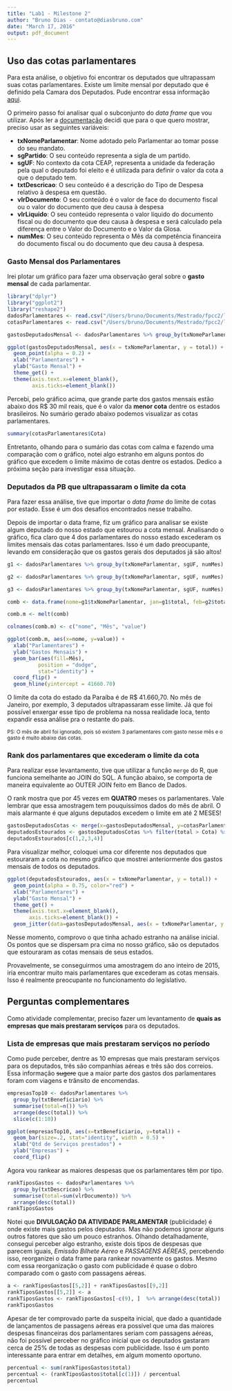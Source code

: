 ```yaml
---
title: "Lab1 - Milestone 2"
author: "Bruno Dias - contato@diasbruno.com"
date: "March 17, 2016"
output: pdf_document
---
```


Uso das cotas parlamentares
---------------------------------------------------------------------------------------------------
Para esta análise, o objetivo foi encontrar os deputados que ultrapassam suas cotas parlamentares. Existe um limite mensal por deputado que é definido pela Camara dos Deputados. Pude encontrar essa informação [aqui](http://www2.camara.leg.br/comunicacao/assessoria-de-imprensa/cota-parlamentar).

O primeiro passo foi analisar qual o subconjunto do *data frame* que vou utilizar. Após ler a [documentação](http://www2.camara.leg.br/transparencia/cota-para-exercicio-da-atividade-parlamentar/explicacoes-sobre-o-formato-dos-arquivos-xml) decidi que para o que quero mostrar, preciso usar as seguintes variáveis: 

+ **txNomeParlamentar**: Nome adotado pelo Parlamentar ao tomar posse do seu mandato.
+ **sgPartido**:  O seu conteúdo representa a sigla de um partido.
+ **sgUF**: No contexto da cota CEAP, representa a unidade da federação pela qual o deputado foi eleito e é utilizada para definir o valor da cota a que o deputado tem.
+ **txtDescricao**: O seu conteúdo é a descrição do Tipo de Despesa relativo à despesa em questão.
+ **vlrDocumento**:  O seu conteúdo é o valor de face do documento fiscal ou o valor do documento que deu causa à despesa
+ **vlrLiquido**: O seu conteúdo representa o valor líquido do documento fiscal ou do documento que deu causa à despesa e será calculado pela diferença entre o Valor do Documento e o Valor da Glosa.
+ **numMes**:  O seu conteúdo representa o Mês da competência financeira do documento fiscal ou do documento que deu causa à despesa. 

### Gasto Mensal dos Parlamentares

Irei plotar um gráfico para fazer uma observação geral sobre o **gasto mensal** de cada parlamentar. 

```r
library("dplyr")
library("ggplot2")
library("reshape2")
dadosParlamentares <- read.csv("/Users/bruno/Documents/Mestrado/fpcc2/lab1/dadosParlamentares.csv")
cotasParlamentares <- read.csv("/Users/bruno/Documents/Mestrado/fpcc2/lab1/cotasParlamentares.csv")
```

```r
gastosDeputadosMensal <- dadosParlamentares %>% group_by(txNomeParlamentar, sgUF, numMes) %>% summarise(total=sum(vlrLiquido)) %>% arrange(desc(total)) 

ggplot(gastosDeputadosMensal, aes(x = txNomeParlamentar, y = total)) + 
  geom_point(alpha = 0.2) +
  xlab("Parlamentares") +
  ylab("Gasto Mensal") + 
  theme_get() + 
  theme(axis.text.x=element_blank(),
        axis.ticks=element_blank()) 
```

Percebi, pelo gráfico acima, que grande parte dos gastos mensais estão abaixo dos R$ 30 mil reais, que é o valor da **menor cota** dentre os estados brasileiros. No sumário gerado abaixo podemos visualizar as cotas parlamentares.

```r
summary(cotasParlamentares$Cota)
```

Entretanto, olhando para o sumário das cotas com calma e fazendo uma comparação com o gráfico, notei algo estranho em alguns pontos do gráfico que excedem o limite máximo de cotas dentre os estados. Dedico a próxima seção para investigar essa situação. 

### Deputados da PB que ultrapassaram o limite da cota

Para fazer essa análise, tive que importar o *data frame* do limite de cotas por estado. Esse é um dos desafios encontrados nesse trabalho. 

Depois de importar o data frame, fiz um gráfico para analisar se existe algum deputado do nosso estado que estourou a cota mensal. Analisando o gráfico, fica claro que 4 dos parlamentares do nosso estado excederam os limites mensais das cotas parlamentares. Isso é um dado preocupante, levando em consideração que os gastos gerais dos deputados já são altos! 


```r
g1 <- dadosParlamentares %>% group_by(txNomeParlamentar, sgUF, numMes) %>% summarise(total=sum(vlrLiquido)) %>% arrange(desc(total)) %>% filter(numMes==1, sgUF=="PB")

g2 <- dadosParlamentares %>% group_by(txNomeParlamentar, sgUF, numMes) %>% summarise(total=sum(vlrLiquido)) %>% arrange(desc(total)) %>% filter(numMes==2, sgUF=="PB")

g3 <- dadosParlamentares %>% group_by(txNomeParlamentar, sgUF, numMes) %>% summarise(total=sum(vlrLiquido)) %>% arrange(desc(total)) %>% filter(numMes==3, sgUF=="PB")

comb <- data.frame(nome=g1$txNomeParlamentar, jan=g1$total, feb=g2$total, mar=g3$total)

comb.m <- melt(comb)

colnames(comb.m) <- c("nome", "Mês", "value")

ggplot(comb.m, aes(x=nome, y=value)) +
  xlab("Parlamentares") + 
  ylab("Gastos Mensais") + 
  geom_bar(aes(fill=Mês), 
          position = "dodge", 
          stat="identity") + 
  coord_flip() + 
  geom_hline(yintercept = 41660.70)
```


O limite da cota do estado da Paraíba é de R$ 41.660,70. No mês de Janeiro, por exemplo, 3 deputados ultrapassaram esse limite. Já que foi possível enxergar esse tipo de problema na nossa realidade loca, tento expandir essa análise pra o restante do país.

<sub>PS: O mês de abril foi ignorado, pois só existem 3 parlamentares com gasto nesse mês e o gasto é muito abaixo das cotas.</sub>

### Rank dos parlamentares que excederam o limite da cota

Para realizar esse levantamento, tive que utilizar a função `merge` do R, que funciona semelhante ao JOIN do SQL. A função abaixo, se comporta de maneira equivalente ao OUTER JOIN feito em Banco de Dados. 

O rank mostra que por 45 vezes em **QUATRO** meses os parlamentares. Vale lembrar que essa amostragem tem pouquissímos dados do mês de abril. O mais alarmante é que alguns deputados excedem o limite em até 2 MESES!

```r
gastosDeputadosCotas <- merge(x=gastosDeputadosMensal, y=cotasParlamentares, by ="sgUF", all = TRUE)
deputadosEstourados <- gastosDeputadosCotas %>% filter(total > Cota) %>% arrange(desc(txNomeParlamentar))
deputadosEstourados[c(1,2,3,4)]
```

Para visualizar melhor, coloquei uma cor diferente nos deputados que estouraram a cota no mesmo gráfico que mostrei anteriormente dos gastos mensais de todos os deputados. 

``` r
ggplot(deputadosEstourados, aes(x = txNomeParlamentar, y = total)) + 
  geom_point(alpha = 0.75, color="red") +
  xlab("Parlamentares") +
  ylab("Gasto Mensal") + 
  theme_get() + 
  theme(axis.text.x=element_blank(),
       axis.ticks=element_blank()) + 
  geom_jitter(data=gastosDeputadosMensal, aes(x = txNomeParlamentar, y = total), alpha = 0.3, color ="blue") 
```

Nesse momento, comprovo o que tinha achado estranho na análise inicial. Os pontos que se dispersam pra cima no nosso gráfico, são os deputados que estouraram as cotas mensais de seus estados. 

Provavelmente, se conseguirmos uma amostragem do ano inteiro de 2015, iria encontrar muito mais parlamentares que excederam as cotas mensais. Isso é realmente preocupante no funcionamento do legislativo. 

## Perguntas complementares
Como atividade complementar, preciso fazer um levantamento de **quais as empresas que mais prestaram serviços** para os deputados. 

### Lista de empresas que mais prestaram serviços no período 

Como pude perceber, dentre as 10 empresas que mais prestaram serviços para os deputados, três são companhias aéreas e três são dos correios. Essa informação ~~sugere~~ que a maior parte dos gastos dos parlamentares foram com viagens e trânsito de encomendas. 

```r
empresasTop10 <- dadosParlamentares %>% 
  group_by(txtBeneficiario) %>% 
  summarise(total=n()) %>% 
  arrange(desc(total)) %>% 
  slice(c(1:10))

ggplot(empresasTop10, aes(x=txtBeneficiario, y=total)) + 
  geom_bar(size=.2, stat="identity", width = 0.5) + 
  xlab("Qtd de Serviços prestados") + 
  ylab("Empresas") + 
  coord_flip()
```


Agora vou rankear as maiores despesas que os parlamentares têm por tipo.  
``` r
rankTiposGastos <- dadosParlamentares %>% 
  group_by(txtDescricao) %>% 
  summarise(total=sum(vlrDocumento)) %>% 
  arrange(desc(total))
rankTiposGastos
```

Notei que **DIVULGAÇÃO DA ATIVIDADE PARLAMENTAR** (publicidade) é onde existe mais gastos pelos deputados. Mas não podemos ignorar alguns outros fatores que são um pouco estranhos. Olhando detalhadamente, consegui perceber algo estranho, existe dois tipos de despesas que parecem iguais,  *Emissão Bilhete Aéreo* e *PASSAGENS AÉREAS*, percebendo isso, reorganizei o data frame para rankear novamente os gastos. Mesmo com essa reorganização o gasto com publicidade é quase o dobro comparado com o gasto com passagens aéreas.

```r
a <- rankTiposGastos[[5,2]] + rankTiposGastos[[9,2]]
rankTiposGastos[[5,2]] <- a
rankTiposGastos <- rankTiposGastos[-c(9), ]  %>% arrange(desc(total))
rankTiposGastos
```

Apesar de ter comprovado parte da suspeita inicial, que dado a quantidade de lançamentos de passagens aéreas era possível que uma das maiores despesas financeiras dos parlamentares seriam com passagens aéreas, não foi possível perceber no gráfico inicial que os deputados gastaram cerca de 25% de todas as despesas com publicidade. Isso é um ponto interessante para entrar em detalhes, em algum momento oportuno. 

```r
percentual <- sum(rankTiposGastos$total)
percentual <- (rankTiposGastos$total[c(1)]) / percentual
percentual
```
